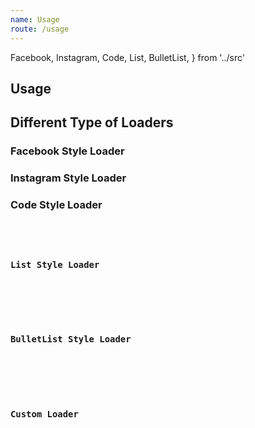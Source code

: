 ```yaml
---
name: Usage
route: /usage
---
```



  Facebook,
  Instagram,
  Code,
  List,
  BulletList,
} from '../src'

## Usage

## Different Type of Loaders

### Facebook Style Loader

<Playground>
  <Facebook />
</Playground>

### Instagram Style Loader

<Playground>
  <Instagram />
</Playground>

### Code Style Loader

<Playground>
  <Code />
</Playground>

### List Style Loader

<Playground>
  <List />
</Playground>

### BulletList Style Loader

<Playground>
  <BulletList />
</Playground>

### Custom Loader

<Playground>
  <ContentLoader>
    <rect x="80" y="17" rx="4" ry="4" width="300" height="13" />
    <rect x="82" y="44" rx="3" ry="3" width="250" height="10" />
    <circle cx="35" cy="35" r="35" />
  </ContentLoader>
</Playground>
